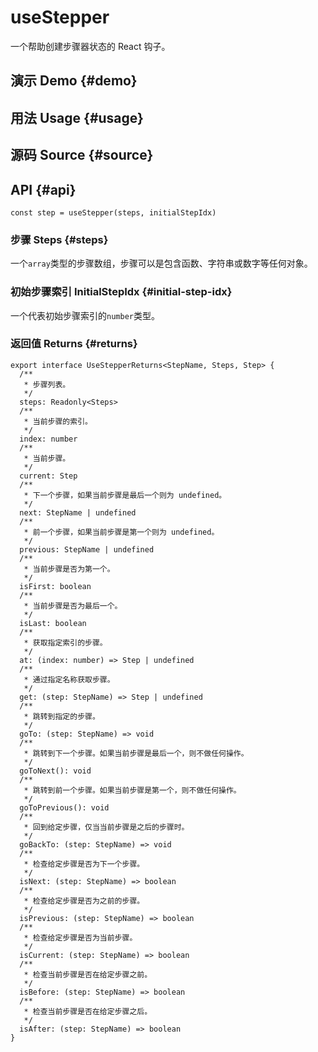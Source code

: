 # useStepper


<HooksType category="ProUtilities" />

一个帮助创建步骤器状态的 React 钩子。

## 演示 Demo \{#demo}


<App />

## 用法 Usage \{#usage}



## 源码 Source \{#source}


<Source />

## API \{#api}

```tsx
const step = useStepper(steps, initialStepIdx)
```

### 步骤 Steps \{#steps}

一个`array`类型的步骤数组，步骤可以是包含函数、字符串或数字等任何对象。

### 初始步骤索引 InitialStepIdx \{#initial-step-idx}

一个代表初始步骤索引的`number`类型。

### 返回值 Returns \{#returns}

```tsx
export interface UseStepperReturns<StepName, Steps, Step> {
  /**
   * 步骤列表。
   */
  steps: Readonly<Steps>
  /**
   * 当前步骤的索引。
   */
  index: number
  /**
   * 当前步骤。
   */
  current: Step
  /**
   * 下一个步骤，如果当前步骤是最后一个则为 undefined。
   */
  next: StepName | undefined
  /**
   * 前一个步骤，如果当前步骤是第一个则为 undefined。
   */
  previous: StepName | undefined
  /**
   * 当前步骤是否为第一个。
   */
  isFirst: boolean
  /**
   * 当前步骤是否为最后一个。
   */
  isLast: boolean
  /**
   * 获取指定索引的步骤。
   */
  at: (index: number) => Step | undefined
  /**
   * 通过指定名称获取步骤。
   */
  get: (step: StepName) => Step | undefined
  /**
   * 跳转到指定的步骤。
   */
  goTo: (step: StepName) => void
  /**
   * 跳转到下一个步骤。如果当前步骤是最后一个，则不做任何操作。
   */
  goToNext(): void
  /**
   * 跳转到前一个步骤。如果当前步骤是第一个，则不做任何操作。
   */
  goToPrevious(): void
  /**
   * 回到给定步骤，仅当当前步骤是之后的步骤时。
   */
  goBackTo: (step: StepName) => void
  /**
   * 检查给定步骤是否为下一个步骤。
   */
  isNext: (step: StepName) => boolean
  /**
   * 检查给定步骤是否为之前的步骤。
   */
  isPrevious: (step: StepName) => boolean
  /**
   * 检查给定步骤是否为当前步骤。
   */
  isCurrent: (step: StepName) => boolean
  /**
   * 检查当前步骤是否在给定步骤之前。
   */
  isBefore: (step: StepName) => boolean
  /**
   * 检查当前步骤是否在给定步骤之后。
   */
  isAfter: (step: StepName) => boolean
}
```
